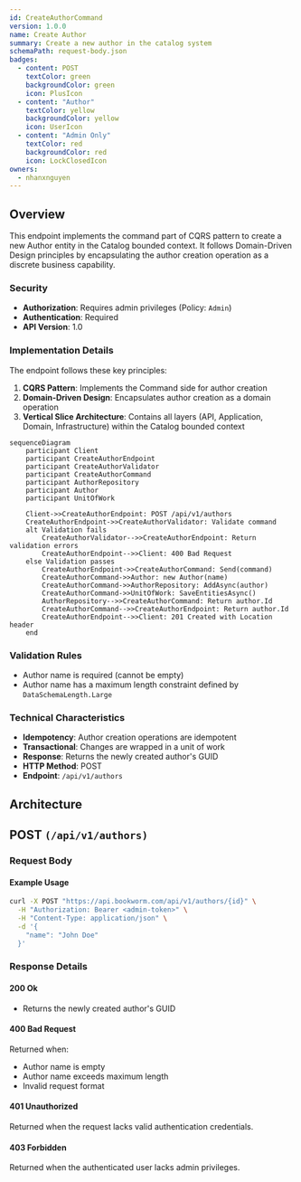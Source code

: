 ```yaml
---
id: CreateAuthorCommand
version: 1.0.0
name: Create Author
summary: Create a new author in the catalog system
schemaPath: request-body.json
badges:
  - content: POST
    textColor: green
    backgroundColor: green
    icon: PlusIcon
  - content: "Author"
    textColor: yellow
    backgroundColor: yellow
    icon: UserIcon
  - content: "Admin Only"
    textColor: red
    backgroundColor: red
    icon: LockClosedIcon
owners:
  - nhanxnguyen
---
```


## Overview

This endpoint implements the command part of CQRS pattern to create a new Author entity in the Catalog bounded context. It follows Domain-Driven Design principles by encapsulating the author creation operation as a discrete business capability.

### Security

- **Authorization**: Requires admin privileges (Policy: `Admin`)
- **Authentication**: Required
- **API Version**: 1.0

### Implementation Details

The endpoint follows these key principles:

1. **CQRS Pattern**: Implements the Command side for author creation
2. **Domain-Driven Design**: Encapsulates author creation as a domain operation
3. **Vertical Slice Architecture**: Contains all layers (API, Application, Domain, Infrastructure) within the Catalog bounded context

```mermaid
sequenceDiagram
    participant Client
    participant CreateAuthorEndpoint
    participant CreateAuthorValidator
    participant CreateAuthorCommand
    participant AuthorRepository
    participant Author
    participant UnitOfWork

    Client->>CreateAuthorEndpoint: POST /api/v1/authors
    CreateAuthorEndpoint->>CreateAuthorValidator: Validate command
    alt Validation fails
        CreateAuthorValidator-->>CreateAuthorEndpoint: Return validation errors
        CreateAuthorEndpoint-->>Client: 400 Bad Request
    else Validation passes
        CreateAuthorEndpoint->>CreateAuthorCommand: Send(command)
        CreateAuthorCommand->>Author: new Author(name)
        CreateAuthorCommand->>AuthorRepository: AddAsync(author)
        CreateAuthorCommand->>UnitOfWork: SaveEntitiesAsync()
        AuthorRepository-->>CreateAuthorCommand: Return author.Id
        CreateAuthorCommand-->>CreateAuthorEndpoint: Return author.Id
        CreateAuthorEndpoint-->>Client: 201 Created with Location header
    end
```

### Validation Rules

- Author name is required (cannot be empty)
- Author name has a maximum length constraint defined by `DataSchemaLength.Large`

### Technical Characteristics

- **Idempotency**: Author creation operations are idempotent
- **Transactional**: Changes are wrapped in a unit of work
- **Response**: Returns the newly created author's GUID
- **HTTP Method**: POST
- **Endpoint**: `/api/v1/authors`

## Architecture

<NodeGraph />

## POST `(/api/v1/authors)`

### Request Body

<SchemaViewer file="request-body.json" maxHeight="500" id="request-body" />

#### Example Usage

```bash
curl -X POST "https://api.bookworm.com/api/v1/authors/{id}" \
  -H "Authorization: Bearer <admin-token>" \
  -H "Content-Type: application/json" \
  -d '{
    "name": "John Doe"
  }'
```

### Response Details

#### <span className="text-green-500">200 Ok</span>

- Returns the newly created author's GUID

#### <span className="text-orange-500">400 Bad Request</span>

Returned when:

- Author name is empty
- Author name exceeds maximum length
- Invalid request format

<SchemaViewer file="response-400.json" maxHeight="500" id="response-400" />

#### <span className="text-red-500">401 Unauthorized</span>

Returned when the request lacks valid authentication credentials.

#### <span className="text-red-500">403 Forbidden</span>

Returned when the authenticated user lacks admin privileges.
